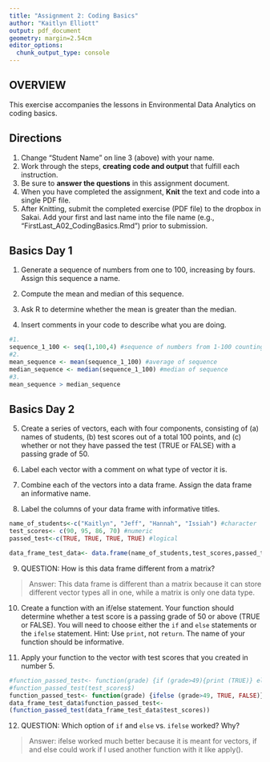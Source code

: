 ```yaml
---
title: "Assignment 2: Coding Basics"
author: "Kaitlyn Elliott"
output: pdf_document
geometry: margin=2.54cm
editor_options: 
  chunk_output_type: console
---
```


## OVERVIEW

This exercise accompanies the lessons in Environmental Data Analytics on coding basics. 

## Directions
1. Change "Student Name" on line 3 (above) with your name.
2. Work through the steps, **creating code and output** that fulfill each instruction.
3. Be sure to **answer the questions** in this assignment document.
4. When you have completed the assignment, **Knit** the text and code into a single PDF file.
5. After Knitting, submit the completed exercise (PDF file) to the dropbox in Sakai. Add your first and last name into the file name (e.g., "FirstLast_A02_CodingBasics.Rmd") prior to submission.



## Basics Day 1

1. Generate a sequence of numbers from one to 100, increasing by fours. Assign this sequence a name. 

2. Compute the mean and median of this sequence. 

3. Ask R to determine whether the mean is greater than the median. 

4. Insert comments in your code to describe what you are doing.

```r
#1.
sequence_1_100 <- seq(1,100,4) #sequence of numbers from 1-100 counting by fours
#2. 
mean_sequence <- mean(sequence_1_100) #average of sequence 
median_sequence <- median(sequence_1_100) #median of sequence
#3. 
mean_sequence > median_sequence
```

## Basics Day 2

5. Create a series of vectors, each with four components, consisting of (a) names of students, (b) test scores out of a total 100 points, and (c) whether or not they have passed the test (TRUE or FALSE) with a passing grade of 50.

6. Label each vector with a comment on what type of vector it is.

7. Combine each of the vectors into a data frame. Assign the data frame an informative name.

8. Label the columns of your data frame with informative titles.

```r
name_of_students<-c("Kaitlyn", "Jeff", "Hannah", "Issiah") #character
test_scores<- c(90, 95, 86, 70) #numeric
passed_test<-c(TRUE, TRUE, TRUE, TRUE) #logical

data_frame_test_data<- data.frame(name_of_students,test_scores,passed_test) #I think I labeled my columns with informative titles in the steps above


```

9. QUESTION: How is this data frame different from a matrix?

> Answer: This data frame is different than a matrix because it can store different vector types all in one, while a matrix is only one data type.

10. Create a function with an if/else statement. Your function should determine whether a test score is a passing grade of 50 or above (TRUE or FALSE). You will need to choose either the `if` and `else` statements or the `ifelse` statement. Hint: Use `print`, not `return`. The name of your function should be informative.

11. Apply your function to the vector with test scores that you created in number 5. 

```r
#function_passed_test<- function(grade) {if (grade>49){print (TRUE)} else {print (FALSE)}}
#function_passed_test(test_scores$)
function_passed_test<- function(grade) {ifelse (grade>49, TRUE, FALSE)}
data_frame_test_data$function_passed_test<- 
(function_passed_test(data_frame_test_data$test_scores))

```

12. QUESTION: Which option of `if` and `else` vs. `ifelse` worked? Why?

> Answer: ifelse worked much better because it is meant for vectors, if and else could work if I used another function with it like apply().
